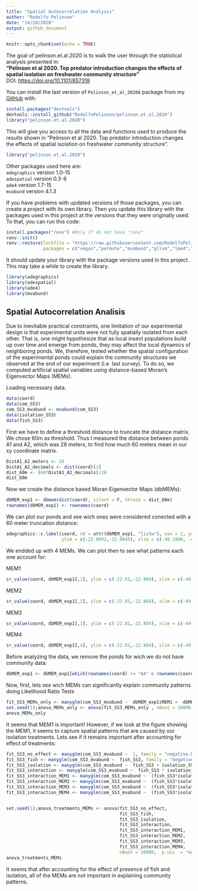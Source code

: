 ```yaml
---
title: "Spatial Autocorrelation Analysis"
author: "Rodolfo Pelinson"
date: "14/10/2020"
output: github_document
---
```


```r
knitr::opts_chunk$set(echo = TRUE)
```


The goal of pelinson.et.al.2020 is to walk the user through the statistical analysis presented in:  
**"Pelinson et al 2020. Top predator introduction changes the effects of spatial isolation on freshwater community structure"**  
DOI: [https://doi.org/10.1101/857318](https://doi.org/10.1101/857318)  


You can install the last version of `Pelinson_et_al_2020A` package from my  [GitHub](https://github.com/RodolfoPelinson/pelinson.et.al.2020) with:

``` r
install.packages("devtools")
devtools::install_github("RodolfoPelinson/pelinson.et.al.2020")
library("pelinson.et.al.2020")

```

This will give you access to all the data and functions used to produce the results shown in "Pelinson et al 2020. Top predator introduction changes the effects of spatial isolation on freshwater community structure".


``` r
library("pelinson.et.al.2020")
```


Other packages used here are:  
`adegraphics` version 1.0-15  
`adespatial` version 0.3-8  
`ade4` version 1.7-15  
`mvabund` version 4.1.3  

If you have problems with updated versions of those packages, you can create a project with its own library. Then you update this library with the packages used in this project at the versions that they were originally used. To that, you can run this code:
```r
install.packages("renv") #Only if do not have "renv"
renv::init()
renv::restore(lockfile = "https://raw.githubusercontent.com/RodolfoPelinson/pelinson.et.al.2020/master/renv.lock",
              packages = c("vegan","permute","mvabund","gllvm","lme4","emmeans","adegraphics","adespatial","ade4","mvabund"),clean = FALSE)
```
It should update your library with the package versions used in this project. This may take a while to create the library.


``` r


library(adegraphics)
library(adespatial)
library(ade4)
library(mvabund)
```



## Spatial Autocorrelation Analisis

Due to inevitable practical constraints, one limitation of our experimental design is that experimental units were not fully spatially isolated from each other. That is, one might hypothesize that as local insect populations build up over time and emerge from ponds, they may affect the local dynamics of neighboring ponds. We, therefore, tested whether the spatial configuration of the experimental ponds could explain the community structures we observed at the end of our experiment (i.e. last survey). To do so, we computed artificial spatial variables using distance-based Moran’s Eigenvector Maps (MEMs). 

Loading necessary data.
```r
data(coord)
data(com_SS3)
com_SS3_mvabund <- mvabund(com_SS3)
data(isolation_SS3)
data(fish_SS3)
```


First we have to define a threshold distance to truncate the distance matrix. We chose 60m as threshold. Thus I measured the distance between ponds A1 and A2, which was 28 meters, to find how much 60 meters mean in our xy coordinate matrix.

```r
DistA1_A2_meters <- 28
DistA1_A2_decimals <- dist(coord)[1]
dist_60m <- (60*DistA1_A2_decimals)/28
dist_60m
```

Now we create the distance based Moran Eigenvector Maps (dbMEMs):
```r
dbMEM_exp1 <- dbmem(dist(coord), silent = F, thresh = dist_60m)
rownames(dbMEM_exp1) <- rownames(coord)
```


We can plot our ponds and see wich ones were considered conected with a 60 meter truncation distance:
```r
adegraphics::s.label(coord, nb = attr(dbMEM_exp1, "listw"), xax = 2, yax = 1, plabels = list(cex = 1, boxes = list(col = "grey90")), 
                     ylim = c(-22.8092,-22.8045), xlim = c(-49.1908, -49.1870))

```


We endded up with 4 MEMs. We can plot then to see what patterns each one account for:

MEM1
```r
sr_value(coord, dbMEM_exp1[,1], ylim = c(-22.81,-22.804), xlim = c(-49.19057, -49.18725), grid=T, csize = 0.8, clegend = 1.5, xax = 2, yax = 1, method = "bubble")
```

MEM2
```r
sr_value(coord, dbMEM_exp1[,2], ylim = c(-22.81,-22.804), xlim = c(-49.19057, -49.18725), grid=T, csize = 0.8, clegend = 1.5, xax = 2, yax = 1, method = "bubble")
```

MEM3
```r
sr_value(coord, dbMEM_exp1[,3], ylim = c(-22.81,-22.804), xlim = c(-49.19057, -49.18725), grid=T, csize = 0.8, clegend = 1.5, xax = 2, yax = 1, method = "bubble")
```

MEM4
```r
sr_value(coord, dbMEM_exp1[,4], ylim = c(-22.81,-22.804), xlim = c(-49.19057, -49.18725), grid=T, csize = 0.8, clegend = 1.5, xax = 2, yax = 1, method = "bubble")

```


Before analyzing the data, we remove the ponds for wich we do not have community data:
```r
dbMEM_exp1 <- dbMEM_exp1[which(rownames(coord) != "A4" & rownames(coord) != "B3" & rownames(coord) != "C3" & rownames(coord) != "C4"),]
```


Now, first, lets see wich MEMs can significantly explain community patterns doing Likelihood Ratio Tests
```r
fit_SS3_MEMs_only <- manyglm(com_SS3_mvabund ~  dbMEM_exp1$MEM1 +  dbMEM_exp1$MEM2 +  dbMEM_exp1$MEM3 +  dbMEM_exp1$MEM4 , family = "negative.binomial")
set.seed(1);anova_MEMs_only <- anova(fit_SS3_MEMs_only , nBoot = 10000,  p.uni  = "none", test = "LR")
anova_MEMs_only
```


It seems that MEM1 is important! However, if we look at the figure showing the MEM1, it seems to capture spatial patterns that are caused by our isolation treatments. Lets see if it remains important after accounting for effect of treatments:

```r
fit_SS3_no_effect <- manyglm(com_SS3_mvabund ~  1, family = "negative.binomial")
fit_SS3_fish <- manyglm(com_SS3_mvabund ~  fish_SS3, family = "negative.binomial")
fit_SS3_isolation <- manyglm(com_SS3_mvabund ~  fish_SS3 + isolation_SS3, family = "negative.binomial")
fit_SS3_interaction <- manyglm(com_SS3_mvabund ~  fish_SS3 * isolation_SS3, family = "negative.binomial")
fit_SS3_interaction_MEM1 <- manyglm(com_SS3_mvabund ~  (fish_SS3*isolation_SS3) + dbMEM_exp1$MEM1, family = "negative.binomial")
fit_SS3_interaction_MEM2 <- manyglm(com_SS3_mvabund ~  (fish_SS3*isolation_SS3) + dbMEM_exp1$MEM1+ dbMEM_exp1$MEM2, family = "negative.binomial")
fit_SS3_interaction_MEM3 <- manyglm(com_SS3_mvabund ~  (fish_SS3*isolation_SS3) + dbMEM_exp1$MEM1+ dbMEM_exp1$MEM2+ dbMEM_exp1$MEM3, family = "negative.binomial")
fit_SS3_interaction_MEM4 <- manyglm(com_SS3_mvabund ~  (fish_SS3*isolation_SS3) + dbMEM_exp1$MEM1+ dbMEM_exp1$MEM2+ dbMEM_exp1$MEM3+ dbMEM_exp1$MEM4, family = "negative.binomial")


set.seed(1);anova_treatments_MEMs <- anova(fit_SS3_no_effect,
                                           fit_SS3_fish,
                                           fit_SS3_isolation,
                                           fit_SS3_interaction,
                                           fit_SS3_interaction_MEM1,
                                           fit_SS3_interaction_MEM2,
                                           fit_SS3_interaction_MEM3,
                                           fit_SS3_interaction_MEM4,
                                           nBoot = 10000,  p.uni  = "none", test = "LR")
anova_treatments_MEMs
```
It seems that after accounting for the effect of presence of fish and isolation, all of the MEMs are not important in explaining community patterns.
